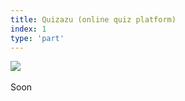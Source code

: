 ```yaml
---
title: Quizazu (online quiz platform)
index: 1
type: 'part'
---
```


[![](https://img.shields.io/badge/github-000000?style=for-the-badge&logo=github)](https://github.com/Lettulouz/CollegeQuiz) &nbsp;

Soon
